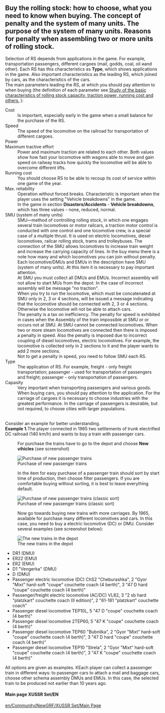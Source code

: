 ==Buy the rolling stock: how to choose, what you need to know when buying. The concept of penalty and the system of many units. The purpose of the system of many units. Reasons for penalty when assembling two or more units of rolling stock.==
Selection of RS depends from  applications in the game. For example, transportation passengers, different cargoes (mail, godds, coal, oil иand other).
Each RS has this characteristics as '''Type''', which shows applications in the game. Also important characteristics as the leading RS, which joined by cars, as the characteristics of the cars.
<br>The main parameters leading the RS, at which you should pay attention to when buying (the definition of each parameter see    [[en/Community/NewGRF/XUSSR Set/Main features of rolling stock| Study of the basic characteristics of rolling stock capacity, traction power, running cost and others.]] ):
;Cost
:Is important, especially early in the game when a small balance for the purchase of the RS.
;Speed
:The speed of the locomotive on the railroad for transportation of different cargoes.
;Power
;Maximum tractive effort
:Power and maximum traction are related to each other. Both values show how fast your locomotive with wagons able to move and gain speed on railway tracks how quickly the locomotive will be able to overcome different lifts.
;Running cost
:You should choose RS to be able to recoup its cost of service within one game of the year.
;Max. reliability
:Operation without forced breaks. Characteristic is important when the player uses the setting "Vehicle breakdowns" in the game.
:In the game in section '''Disasters/Accidents''' - '''Vehicle breakdowns''', which has three values - none, reduced, normal.
;SMU (system of many units)
:SMU—method of controlling rolling stock, in which one engages several train locomotives or motor railcars, a traction motor control is conducted with one control and one locomotive crew, is a special case of a multiple thrust. It is used on electric locomotives, diesel locomotives, railcar rolling stock, trams and trolleybuses. The connection of the SMU allows locomotives to increase train weight and increase the carrying capacity of lines. In the buy menu there is a note how many and which locomotives you can join without penalty. Each locomotive/DMUs and EMUs in the description have SMU (system of many units). At this item it is necessary to pay important attention. 
:At SMU you must collect all DMUs and EMUs. Incorrect assembly will not allow to start MUs from the depot. In the case of incorrect assembly will be message "no traction".
:When you try to run the locomotive, which must be concatenated at SMU only in 2, 3 or 4 sections, will be issued a message indicating that the locomotive should be connected with 2, 3 or 4 sections. Otherwise the locomotive will not be able to attach cars.
:The penalty is a tax on inefficiency.  The penalty for speed is exhibited in cases when the Assembly of the train impossible at SMU or or occurs not at SMU. At SMU cannot be connected locomotives. When two or more steam locomotives are connected then there is imposed a penalty in speed. Also the penalty is imposed due to incorrect coupling of diesel locomotives, electric locomotives. For example, the locomotive is collected only in 2 sections to it and the player wants to add 2 more sections. 
:Not to get a penalty in speed, you need to follow SMU each RS.
;Type
:The application of RS. For example, freight - only freight transportation; passenger - used for transportation of passengers and freight; passenger - only transportation of passengers.
;Capasity
:Very important when transporting passengers and various goods. When buying cars, you should pay attention to the application. For the carriage of cargoes it is necessary to choose industries with the greatest performance. In the carriage of passengers is desirable, but not required, to choose cities with larger populations.
<br>Consider an example for better understanding.
<br>'''Example 1.'''The player connected in 1965 two settlements of trunk electrified DC railroad (140 km/h) and wants to buy a train with passenger cars.
:For purchase the trains have to go to the depot and choose '''New vihicles''' (see screenshot)
[[File:en/Purchase of new passenger trains.png|frame|center| Purchase of new passenger trains]]
:In the item for easy purchase of a passenger train should sort by start time of production, then choose filter passengers. If you are comfortable buying without sorting, it is best to leave everything default.
[[File:en/Purchase of new passenger trains (classic sort).png|frame|center| Purchase of new passenger trains (classic sort)]]
:Now go towards buying new trains with more carriages. By 1965, available for purchase many different locomotives and cars. In this case, you need to buy a electric locomotive (DC) or DMU. Consider several examples (see screenshot below):
[[File:en/The new trains in the depot.png|frame|center| The new trains in the depot]]
*DR1 (DMU)
*ER22 (EMU)
*ER2 (EMU)
*D1 "Vengerka" (DMU)
*D (DMU)
*Passenger electric locomotive (DC) ChS2 "Cheburashka", 2 "Gyor "Mixt" hard-soft "coupe" couchette coach (4 berth)", 3 "47 D hard "coupe" couchette coach (4 berth)"
*Passenger/freight electric locomotive (AC/DC) VL82, 3 "2 sb hard "platzkart" couchette coach (II edition)", 2 "61-181 "platzkart" couchette coach"
*Passenger diesel locomotive TEP10L, 5 "47 D "coupe" couchette coach (4 berth)"
*Passenger diesel locomotive 2TEP60, 5 "47 K "coupe" couchette coach (4 berth)"
*Passenger diesel locomotive TEP60 "Bubnilka", 2 "Gyor "Mixt" hard-soft "coupe" couchette coach (4 berth)", 3 "47 D hard "coupe" couchette coach (4 berth)"
*Passenger diesel locomotive TEP10 "Strela", 2 "Gyor "Mixt" hard-soft "coupe" couchette coach (4 berth)", 3 "47 K "coupe" couchette coach (4 berth)"
All options are given as examples. КEach player can collect a passenger train in different ways: to passenger cars to attach a mail and baggage cars, choose other schema assembly DMUs and EMUs. In this case, the selected train to be produced not earlier than 10 years ago.

====Main page XUSSR Set/EN====
[[en/Community/NewGRF/XUSSR Set/Main Page]]
